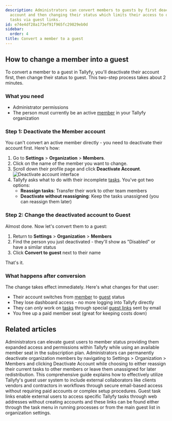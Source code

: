 ```yaml
---
description: Administrators can convert members to guests by first deactivating their
  account and then changing their status which limits their access to only assigned
  tasks via guest links.
id: e74e4df28a173ef91f965fc29829eb0d
sidebar:
  order: 4
title: Convert a member to a guest
---
```



## How to change a member into a guest

To convert a member to a guest in Tallyfy, you'll deactivate their account first, then change their status to guest. This two-step process takes about 2 minutes.

### What you need
- Administrator permissions
- The person must currently be an active [member](/products/pro/documenting/members/) in your Tallyfy organization

### Step 1: Deactivate the Member account

You can't convert an active member directly - you need to deactivate their account first. Here's how:
<Steps>
1. Go to **Settings** > **Organization** > **Members**.
2. Click on the name of the member you want to change.
3. Scroll down their profile page and click **Deactivate Account**.
   ![Deactivate account interface](https://screenshots.tallyfy.com/tallyfy%2Fpro%2Fdesktop-light-remove-member1.png)
4. Tallyfy asks what to do with their incomplete [tasks](/products/pro/tracking-and-tasks/tasks/). You've got two options:
   - **Reassign tasks**: Transfer their work to other team members
   - **Deactivate without reassigning**: Keep the tasks unassigned (you can reassign them later)
</Steps>

### Step 2: Change the deactivated account to Guest

Almost done. Now let's convert them to a guest:
<Steps>
1. Return to **Settings** > **Organization** > **Members**
2. Find the person you just deactivated - they'll show as "Disabled" or have a similar status
3. Click **Convert to guest** next to their name
</Steps>

That's it.

### What happens after conversion

The change takes effect immediately. Here's what changes for that user:

- Their account switches from [member](/products/pro/documenting/members/) to [guest](/products/pro/documenting/guests/) status
- They lose dashboard access - no more logging into Tallyfy directly
- They can *only* work on [tasks](/products/pro/tracking-and-tasks/tasks/) through special [guest links](/products/pro/documenting/guests/how-to-find-a-guest-task-link-in-tallyfy/) sent by email
- You free up a paid member seat (great for keeping costs down)


## Related articles
<CardGrid>
<LinkTitleCard header="<b>Guests > Convert a guest into a member</b>" href="/products/pro/documenting/guests/convert_guest_into_member/" > Administrators can elevate guest users to member status providing them expanded access and permissions within Tallyfy while using an available member seat in the subscription plan. </LinkTitleCard>
<LinkTitleCard header="<b>Members > How to remove a member</b>" href="/products/pro/documenting/members/how-can-i-remove-a-member-from-my-tallyfy-organization/" > Administrators can permanently deactivate organization members by navigating to Settings > Organization > Members and clicking Deactivate Account while choosing to either reassign their current tasks to other members or leave them unassigned for later redistribution. </LinkTitleCard>
<LinkTitleCard header="<b>Guests > Assigning guests</b>" href="/products/pro/documenting/guests/guest-user-guide/" > This comprehensive guide explains how to effectively utilize Tallyfy's guest user system to include external collaborators like clients vendors and contractors in workflows through secure email-based access without requiring paid accounts or complex setup procedures. </LinkTitleCard>
<LinkTitleCard header="<b>Guests > Get a guest's unique link</b>" href="/products/pro/documenting/guests/how-to-find-a-guest-task-link-in-tallyfy/" > Guest task links enable external users to access specific Tallyfy tasks through web addresses without creating accounts and these links can be found either through the task menu in running processes or from the main guest list in organization settings. </LinkTitleCard>
</CardGrid>